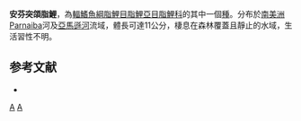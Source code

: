 {{Speciesbox 
| taxon = Roeboides affinis
| status = LC
| status_system = IUCN3.1
| authority =  [[Günther|Günther]], 1868
| synonyms = *''Anacyrtus affinis''<br /><small>Günther, 1868</small>
*''Roeboides bicornis''<br /><small>Cope, 1870</small>
*''Roeboides thurni''<br /><small>Eigenmann, 1912</small>
}}
'''安芬突頜脂鯉'''，為[[輻鰭魚綱|輻鰭魚綱]][[脂鯉目|脂鯉目]][[脂鯉亞目|脂鯉亞目]][[脂鯉科|脂鯉科]]的其中一個[[種|種]]。分布於[[南美洲|南美洲]]Parnaiba河及[[亞馬遜河|亞馬遜河]]流域，體長可達11公分，棲息在森林覆蓋且靜止的水域，生活習性不明。

==参考文献==
{{refbegin}}
*{{FishBase_species|genus=Roeboides|species=affinis|year=2014|month=1}}
{{refend}}

{{Taxonbar|from=Q5563871}}

[[Category:突頜脂鯉屬|A]]
[[Category:1868年描述的鱼类|A]]


{{魚類小作品}}